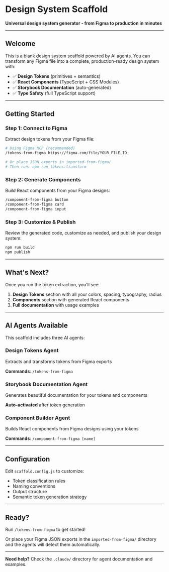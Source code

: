 # Design System Scaffold

**Universal design system generator - from Figma to production in minutes**

---

## Welcome

This is a blank design system scaffold powered by AI agents. You can transform any Figma file into a complete, production-ready design system with:

- ✅ **Design Tokens** (primitives + semantics)
- ✅ **React Components** (TypeScript + CSS Modules)
- ✅ **Storybook Documentation** (auto-generated)
- ✅ **Type Safety** (full TypeScript support)

---

## Getting Started

### Step 1: Connect to Figma

Extract design tokens from your Figma file:

```bash
# Using Figma MCP (recommended)
/tokens-from-figma https://figma.com/file/YOUR_FILE_ID

# Or place JSON exports in imported-from-figma/
# Then run: npm run tokens:transform
```

### Step 2: Generate Components

Build React components from your Figma designs:

```bash
/component-from-figma button
/component-from-figma card
/component-from-figma input
```

### Step 3: Customize & Publish

Review the generated code, customize as needed, and publish your design system:

```bash
npm run build
npm publish
```

---

## What's Next?

Once you run the token extraction, you'll see:

1. **Design Tokens** section with all your colors, spacing, typography, radius
2. **Components** section with generated React components
3. **Full documentation** with usage examples

---

## AI Agents Available

This scaffold includes three AI agents:

### Design Tokens Agent
Extracts and transforms tokens from Figma exports

**Commands**: `/tokens-from-figma`

### Storybook Documentation Agent
Generates beautiful documentation for your tokens and components

**Auto-activated** after token generation

### Component Builder Agent
Builds React components from Figma designs using your tokens

**Commands**: `/component-from-figma [name]`

---

## Configuration

Edit `scaffold.config.js` to customize:

- Token classification rules
- Naming conventions
- Output structure
- Semantic token generation strategy

---

## Ready?

Run `/tokens-from-figma` to get started!

Or place your Figma JSON exports in the `imported-from-figma/` directory and the agents will detect them automatically.

---

**Need help?** Check the `.claude/` directory for agent documentation and examples.
